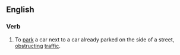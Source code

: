 ==English==
===Verb===
{{en-verb|double-parks|double-parking|double-parked|double-parked}}

#To [[park]] a car next to a car already parked on the side of a street, [[obstruct]]ing [[traffic]].